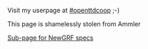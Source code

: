 Visit my userpage at [http://openttdcoop.org/wiki/index.php/User:pm #openttdcoop] ;-)

This page is shamelessly stolen from Ammler

[[en/Planetmaker/newgrf|Sub-page for NewGRF specs]]